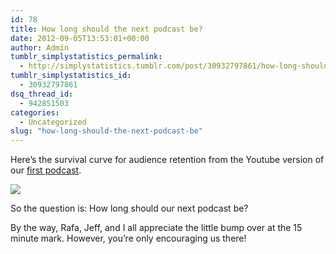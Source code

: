 ```yaml
---
id: 78
title: How long should the next podcast be?
date: 2012-09-05T13:53:01+00:00
author: Admin
tumblr_simplystatistics_permalink:
  - http://simplystatistics.tumblr.com/post/30932797861/how-long-should-the-next-podcast-be
tumblr_simplystatistics_id:
  - 30932797861
dsq_thread_id:
  - 942851503
categories:
  - Uncategorized
slug: "how-long-should-the-next-podcast-be"
---
```

Here&#8217;s the survival curve for audience retention from the Youtube version of our <a href="http://youtu.be/FkSlaczE1vw" target="_blank">first podcast</a>.

![](http://media.tumblr.com/tumblr_m9vnbcaVdP1r08wvg.png)

So the question is: How long should our next podcast be?

By the way, Rafa, Jeff, and I all appreciate the little bump over at the 15 minute mark. However, you&#8217;re only encouraging us there!
